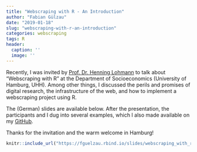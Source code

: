 ```yaml
---
title: "Webscraping with R - An Introduction"
author: "Fabian Gülzau"
date: "2019-01-18"
slug: "webscraping-with-r-an-introduction"
categories: webscraping
tags: R
header:
  caption: ''
  image: ''
---
```


Recently, I was invited by [Prof. Dr. Henning Lohmann](https://www.wiso.uni-hamburg.de/en/fachbereich-sozoek/professuren/lohmann/team/lohmann-henning.html) to talk about "Webscraping with R" at the Department of Socioeconomics (University of Hamburg, UHH). Among other things, I discussed the perils and promises of digital research, the infrastructure of the web, and how to implement a webscraping project using R. 

The (German) slides are available below. After the presentation, the participants and I dug into several examples, which I also made available on my [GitHub](https://github.com/FabianFox/Webscraping-Hamburg-).

Thanks for the invitation and the warm welcome in Hamburg!

```r
knitr::include_url("https://fguelzau.rbind.io/slides/webscraping_with_r_-_slides.html")
```